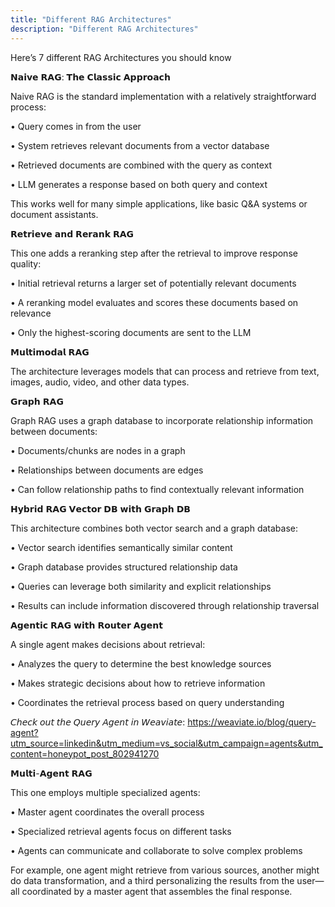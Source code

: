 ```yaml
---
title: "Different RAG Architectures"
description: "Different RAG Architectures"
---
```


Here’s 7 different RAG Architectures you should know

 𝗡𝗮𝗶𝘃𝗲 𝗥𝗔𝗚: 𝗧𝗵𝗲 𝗖𝗹𝗮𝘀𝘀𝗶𝗰 𝗔𝗽𝗽𝗿𝗼𝗮𝗰𝗵

Naive RAG is the standard implementation with a relatively straightforward process:

• Query comes in from the user

• System retrieves relevant documents from a vector database

• Retrieved documents are combined with the query as context

• LLM generates a response based on both query and context

This works well for many simple applications, like basic Q&A systems or document assistants.

 𝗥𝗲𝘁𝗿𝗶𝗲𝘃𝗲 𝗮𝗻𝗱 𝗥𝗲𝗿𝗮𝗻𝗸 𝗥𝗔𝗚

This one adds a reranking step after the retrieval to improve response quality:

• Initial retrieval returns a larger set of potentially relevant documents

• A reranking model evaluates and scores these documents based on relevance

• Only the highest-scoring documents are sent to the LLM

 𝗠𝘂𝗹𝘁𝗶𝗺𝗼𝗱𝗮𝗹 𝗥𝗔𝗚

The architecture leverages models that can process and retrieve from text, images, audio, video, and other data types. 

 𝗚𝗿𝗮𝗽𝗵 𝗥𝗔𝗚

Graph RAG uses a graph database to incorporate relationship information between documents:

• Documents/chunks are nodes in a graph

• Relationships between documents are edges

• Can follow relationship paths to find contextually relevant information

 𝗛𝘆𝗯𝗿𝗶𝗱 𝗥𝗔𝗚 𝗩𝗲𝗰𝘁𝗼𝗿 𝗗𝗕 𝘄𝗶𝘁𝗵 𝗚𝗿𝗮𝗽𝗵 𝗗𝗕

This architecture combines both vector search and a graph database:

• Vector search identifies semantically similar content

• Graph database provides structured relationship data

• Queries can leverage both similarity and explicit relationships

• Results can include information discovered through relationship traversal

 𝗔𝗴𝗲𝗻𝘁𝗶𝗰 𝗥𝗔𝗚 𝘄𝗶𝘁𝗵 𝗥𝗼𝘂𝘁𝗲𝗿 𝗔𝗴𝗲𝗻𝘁

A single agent makes decisions about retrieval:

• Analyzes the query to determine the best knowledge sources

• Makes strategic decisions about how to retrieve information

• Coordinates the retrieval process based on query understanding

𝘊𝘩𝘦𝘤𝘬 𝘰𝘶𝘵 𝘵𝘩𝘦 𝘘𝘶𝘦𝘳𝘺 𝘈𝘨𝘦𝘯𝘵 𝘪𝘯 𝘞𝘦𝘢𝘷𝘪𝘢𝘵𝘦: https://weaviate.io/blog/query-agent?utm_source=linkedin&utm_medium=vs_social&utm_campaign=agents&utm_content=honeypot_post_802941270

 𝗠𝘂𝗹𝘁𝗶-𝗔𝗴𝗲𝗻𝘁 𝗥𝗔𝗚

This one employs multiple specialized agents:

• Master agent coordinates the overall process

• Specialized retrieval agents focus on different tasks

• Agents can communicate and collaborate to solve complex problems

For example, one agent might retrieve from various sources, another might do data transformation, and a third personalizing the results from the user—all coordinated by a master agent that assembles the final response.